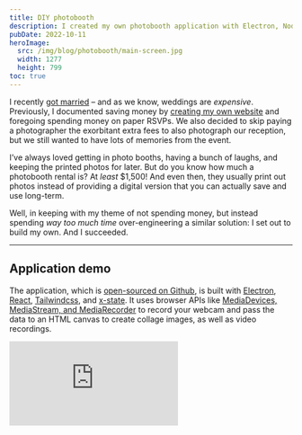```yaml
---
title: DIY photobooth
description: I created my own photobooth application with Electron, Node.js, React, and Tailwindcss and used a GoPro as a webcam for my wedding instead of renting a commercial booth. It was fun to build and even more fun to use.
pubDate: 2022-10-11
heroImage:
  src: /img/blog/photobooth/main-screen.jpg
  width: 1277
  height: 799
toc: true
---
```



I recently [got married]() – and as we know, weddings are _expensive_. Previously, I documented saving money by [creating my own website](/blog/2022/06/04/custom-wedding-website) and foregoing spending money on paper RSVPs. We also decided to skip paying a photographer the exorbitant extra fees to also photograph our reception, but we still wanted to have lots of memories from the event.

I’ve always loved getting in photo booths, having a bunch of laughs, and keeping the printed photos for later. But do you know how much a photobooth rental is? At _least_ $1,500! And even then, they usually print out photos instead of providing a digital version that you can actually save and use long-term.

Well, in keeping with my theme of not spending money, but instead spending _way too much time_ over-engineering a similar solution: I set out to build my own. And I succeeded.

---

## Application demo

The application, which is [open-sourced on Github](https://github.com/paularmstrong/photobooth), is built with [Electron](https://www.electronjs.org/), [React](https://reactjs.org/), [Tailwindcss](https://tailwindcss.com), and [x-state](https://xstate.js.org/). It uses browser APIs like [MediaDevices, MediaStream, and MediaRecorder](https://developer.mozilla.org/en-US/docs/Web/API/Media_Capture_and_Streams_API) to record your webcam and pass the data to an HTML canvas to create collage images, as well as video recordings.

<iframe
  class="aspect-video w-full"
  loading="lazy"
  src="https://www.youtube-nocookie.com/embed/e6I4G3Bf0Qk?rel=0"
  title="The Photo Booth application in action"
  frameborder="0"
  allow="accelerometer; autoplay; clipboard-write; encrypted-media; gyroscope; picture-in-picture"
  allowfullscreen
/>

I had a script running to watch the directory where the application saved the photos. That script looked at each new image, resized, and uploaded them directly to my Firebase storage account for immediate display in a gallery on the wedding website.

## The “Memory Shack”

From a physical standpoint, the photo "booth" was renamed to the "Memory Shack". It consisted of a borrowed portable USB-C LCD screen, a 6-button StreamDeck mini (because the screen was not a touch screen), a ring light, and a GoPro running as a webcam.

All of the wood used was donated from a friend and it was all pretty warped. We did the best we could with making it look nice – and it did turn out nice, if you don’t mind that it looks like an old shack in the woods. So, we renamed it to the “Memory Shack”.

<Picture
  src="/img/blog/photobooth/shack.jpg"
  widths={[640, 1200]}
  width={1200}
  height={900}
  itemprop="image"
  loading="lazy"
  fit="cover"
  alt="Photo “Booth” build – aka the “Memory Shack” because of how janky it looked"
/>

Unfortunately, through the chaos of it all, I forgot to get a photo of the actual photobooth at the reception.

## The result

It may have looked janky and silly, but this thing was a _hit_! We had props, hats, glasses, and whatever silly things we could find from costumes between ourselves and friends. And the photos turned out absolutely hilarious and fun.

<div class="not-prose mb-12 grid w-full grid-cols-2 gap-4 md:grid-cols-3">
  <Picture
    class="!mt-0 w-full max-w-none -rotate-6 shadow-md dark:shadow-lg"
    src="/img/blog/photobooth/samples/2022-10-07-224047.jpg"
    widths={[240, 640]}
    width={640}
    height={394}
    itemprop="image"
    loading="lazy"
    alt="Sample photo from the “Memory Shack” DIY photobooth"
  />
  <Picture
    class="!mt-0 w-full max-w-none rotate-12 shadow-md dark:shadow-lg"
    src="/img/blog/photobooth/samples/2022-10-08-234507.jpg"
    widths={[240, 640]}
    width={640}
    height={394}
    itemprop="image"
    loading="lazy"
    alt="Sample photo from the “Memory Shack” DIY photobooth"
  />
  <Picture
    class="!mt-0 w-full max-w-none -rotate-6 shadow-md dark:shadow-lg"
    src="/img/blog/photobooth/samples/2022-10-07-235215.jpg"
    widths={[240, 640]}
    width={640}
    height={394}
    itemprop="image"
    loading="lazy"
    alt="Sample photo from the “Memory Shack” DIY photobooth"
  />
  <Picture
    class="!mt-0 w-full max-w-none rotate-6 shadow-md dark:shadow-lg"
    src="/img/blog/photobooth/samples/2022-10-08-233133.jpg"
    widths={[240, 640]}
    width={640}
    height={394}
    itemprop="image"
    loading="lazy"
    alt="Sample photo from the “Memory Shack” DIY photobooth"
  />
  <Picture
    class="!mt-0 w-full max-w-none -rotate-6 shadow-md dark:shadow-lg"
    src="/img/blog/photobooth/samples/2022-10-07-234849.jpg"
    widths={[240, 640]}
    width={640}
    height={394}
    itemprop="image"
    loading="lazy"
    alt="Sample photo from the “Memory Shack” DIY photobooth"
  />
  <Picture
    class="!mt-0 w-full max-w-none rotate-6 shadow-md dark:shadow-lg"
    src="/img/blog/photobooth/samples/2022-10-09-023009.jpg"
    widths={[240, 640]}
    width={640}
    height={394}
    itemprop="image"
    loading="lazy"
    alt="Sample photo from the “Memory Shack” DIY photobooth"
  />
</div>

All-in-all, I spent _at least_ 200 hours between research, prototyping, building, tweaking, and playing around with this. If I tried to cost:benefit ratio it all out with an hourly rate of my time, it probably would have been cheaper to rent a photobooth. However, after seeing the result of what I made, I think that I made the right choice by building this photobooth myself.

<Aside title="Stay tuned for more!" type="info">

If you’re interested in the nitty gritty details, stay tuned for a new post soon (currently in progress, I swear!) that dives into some scrapped versions of the application, the choices that I made along the way, and the details of how it all works together.

</Aside>
